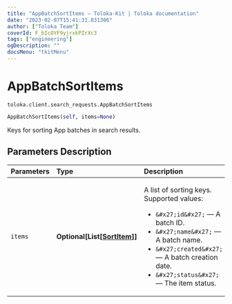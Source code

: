 ```yaml
---
title: "AppBatchSortItems — Toloka-Kit | Toloka documentation"
date: "2023-02-07T15:41:31.831306"
author: ["Toloka Team"]
coverId: F_bIcOYF9yjrxkPZrXc3
tags: ["engineering"]
ogDescription: ""
docsMenu: "tkitMenu"
---
```


# AppBatchSortItems
`toloka.client.search_requests.AppBatchSortItems`

```python
AppBatchSortItems(self, items=None)
```

Keys for sorting App batches in search results.

## Parameters Description

| Parameters | Type | Description |
| :----------| :----| :-----------|
`items`|**Optional\[List\[[SortItem](/docs/toloka-kit/reference/toloka.client.search_requests.AppBatchSortItems.SortItem)\]\]**|<p>A list of sorting keys. Supported values:</p> <ul> <li>`&#x27;id&#x27;` — A batch ID.</li> <li>`&#x27;name&#x27;` — A batch name.</li> <li>`&#x27;created&#x27;` — A batch creation date.</li> <li>`&#x27;status&#x27;` — The item status.</li> </ul>
